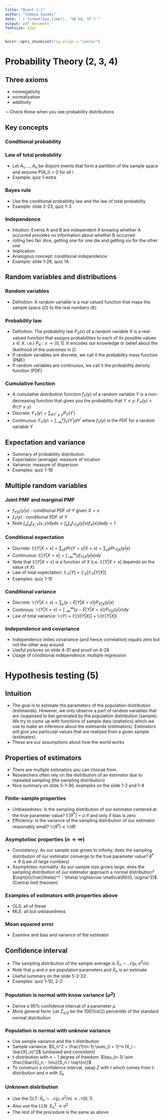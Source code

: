 ```yaml
---
title: "Quant 1-1"
author: "Tomoya Sasaki"
date: "`r format(Sys.time(), '%B %d, %Y')`"
output: pdf_document
fontsize: 12pt
---
```

\newcommand{\indep}{\perp \!\!\! \perp}
\newcommand{\cR}{\mathbb{R}}
\newcommand{\E}{\mathbb{E}}
\newcommand{\V}{\mathbb{V}}
\newcommand{\cN}{\mathcal{N}}
\newcommand{\muhat}{\hat{\mu}}
\newcommand{\thetahat}{\hat{\theta}}

```r
knitr::opts_chunk$set(fig.align = "center")
```

# Probability Theory (2, 3, 4)
## Three axioms
* nonnegativity
* normalization
* additivity 

$\leadsto$  Check these when you see probability distributions

## Key concepts
### Conditional probability
\begin{align*}
P(A | B) = \frac{P(A \cap B)}{P(B)}
\end{align*}

### Law of total probability
* Let $A_1, \dots, A_n$ be disjoint events that form a partition of the sample space and assume P(A_i) > 0 for all $i$
\begin{align*}
P(B) &= P(A_1 \cap B) + P(A_2 \cap B) + \dots + P(A_n \cap B) \\
&= P(B | A_1) P(A_1) + \dots + P(B | A_n) P(A_n) \\
&= \sum_{i = 1}^n P(B | A_i) P(A_i) \\
&= P(B | A) P(A) + P(B | A^C) P(A^C)
\end{align*}
* Example: quiz 1-extra

### Bayes rule 
* Use the conditional probability law and the law of total probability
\begin{align*}
P(A | B) &= \frac{P(A \cap B)}{P(B)} \\
&= \frac{P(A) P(B | A)}{P(B)} \\
&= \frac{P(A) P(B | A)}{\sum_{i = 1}^n P(B | A_i) P(A_i)} \\
&= \frac{P(A) P(B | A)}{P(B | A) P(A) + P(B | A^C) P(A^C)}
\end{align*}
* Example: slide 2-23, quiz 1-3

### Independence
* Intuition: Events A and B are independent if knowing whether A occurred provides no information about whether B occurred 
* rolling two fair dice, getting one for one die and getting six for the other one
\begin{align*}
P(A \cap B) = P(A)P(B) \Leftrightarrow A \indep B
\end{align*}
* Implication
\begin{align*}
P(A) &= P(A | B) = P(A | B^C) \\
P(A \cap B) &= P(A)P(B) = P(A | B) P(B) = P(A | B^C) P(B^C)
\end{align*}
* Analogous concept: conditional independence 
* Example: slide 1-26, quiz 1A

## Random variables and distributions
### Random variables
* Definition: A random variable is a real valued function that maps the sample space ($\Omega$) to the real numbers ($\cR$)

### Probability law
* Definition: The probability law $P_X(x)$ of a random variable $X$ is a real-valued function that assigns probabilities to each of its possible values $x \in X$. i.e.) $P_X: x \rightarrow [0, 1]$. It encodes our knowledge or belief about the likelihood of the outcomes in $\Omega$.
* If random variables are discrete, we call it the probability mass function (PMF)
* If random variables are continuous, we call it the probability density function (PDF)

### Cumulative function
* A cumulative distribution function $f_Y(y)$ of a random variable $Y$ is a non-decreasing function that gives you the probability that 
$Y \leq y$: $F_Y(y) = Pr(Y \leq y)$
* Discrete: $F_Y(y) = \sum_{\forall Y^\prime \leq y} P_Y (Y^\prime)$
* Continuous: $F_Y(y) = \int_{- \infty}^{y} f_Y (Y^\prime) dY^\prime$ where $f_Y(y)$ is the PDF for a random variable $Y$

## Expectation and variance
* Summary of probability distribution
* Expectation (average): measure of location
\begin{align*}
& \text{Discrete: } \E[X] = \sum_x x P_X (x) \\
& \text{Continuous: } \E[X] = \int_{-\infty}^x f_X (x) dx
\end{align*}
* Variance: measure of dispersion
\begin{align*}
\V(X) = \E[(X - \E[X])^2] = \E[X^2 - 2 \E[X] X + \E[X]^2 ] = \E[X^2] - \E[X]^2
\end{align*}
* Examples: quiz 1-1B

## Multiple random variables
### Joint PMF and marginal PMF
* $f_{Y|X} (y|x)$ : conditional PDF of $Y$ given $X= x$
* $f_{Y} (y)$ : conditional PDF of $Y$
* Note $\int_x \int_y f_{X, Y} (x, y) dy dx = \int_y \int_x f_{Y|X} (y|x) f_X(x) dx dy = 1$

### Conditional expectation
* Discrete: $\E[Y|X = x] = \sum_y y Pr(Y = y | X = x) = \sum_y y Pr_{Y|X}(y | x)$
* Continuous: $\E[Y|X = x] = \int_{-\infty}^{\infty} y f_{Y|X}(y | x) dy$
* Note that $\E[Y | X = x]$ is a function of $X$ (i.e. $\E[Y | X = x]$ depends on the value of $X$)
* Law of total expectation: $\E_Y[Y] = \E_X[\E_Y[Y | X]]$
* Examples: quiz 1-1E

### Conditional variance
* Discrete: $\V(Y | X = x) = \sum_y (y - E[Y | X = x]) P_{Y | X} (y | x)$
* Continous: $\V(Y | X = x) = \int_{-\infty}^{\infty} (y - E[Y | X = x]) P_{Y | X} (y | x) dy$
* Law of total variance: $\V(Y) = \E[V(Y|X)] + \V(\E[Y|X])$

### Independence and covariance
* Independence imlies covariance (and hence correlation) equals zero but not the other way around
* Useful pictures on slide 4-31 and proof on 4-28
* Usage of conditional independence: multiple regression

# Hypothesis testing (5)
## Intuition
* The goal is to estimate the parameters of the population distribution (estimands). However, we only observe a part of random variables that are (supposed to be) generated by the population distribution (sample). We try to come up with functions of sample data (statistics) which we use to make an inference about the estimands (estimators). Estimators will give you particular values that are realized from a given sample (estimates).
* These are our assumptions about how the world works

## Properties of estimators
* There are multiple estimators you can choose from. 
* Researchers often rely on the distribution of an estimator due to repeated sampling (the sampling distribution)
* Nice summary on slide 5-1-36, examples on the slide 1-2 and 1-4

### Finite-sample properties
* Unbiasedness: Is the sampling distribution of our estimator centered at the true parameter value? $\E[\thetahat^*] = \mu$ if and only if bias is zero
* Efficiency: Is the variance of the sampling distribution of our estimator reasonably small? $\V(\thetahat^*) \leq \V(\thetahat)$

### Asymptotioc properties ($n \rightarrow \infty$)
* Consistency: As our sample size grows to infinity, does the sampling distribution of our estimator converge to the true parameter value? $\thetahat^* \rightarrow \theta$ (Law of large numbers)
* Asymptotioc normality: As our sample size grows large, does the sampling distribution of our estimator approach a normal distribution? $\sqrt{n}(\thetahat^* - \theta) \rightarrow \cN(0, \sigma^2)$ (Central limit theorem)

### Examples of estimators with properties above
* OLS: all of these
* MLE: all but unbiasedness

### Mean squared error
* Examine and bias and variance of the estimator
\begin{align*}
MSE(\thetahat) = \E[ (\thetahat - \theta)^2  ] = (\E[\thetahat] - \theta) + \V(\thetahat) + \text{Bias}(\thetahat) + \text{Variance} (\thetahat)
\end{align*}

## Confidence interval
* The sampling distribution of the sample average is $\bar{X}_n \sim \cN(\mu, \sigma^2/n)$
* Note that $\mu$ and $\sigma$ are population parameters and $\bar{X}_n$ is an estimate
* Useful summary on the slide 5-2-22
* Examples: quiz 1-1D, 2-2

### Population is normal with know variance ($\sigma^2$)
* Derive a 95% confidence interval of a parameter $\mu$
\begin{align*}
&Pr(\bar{X}_n - 1.96 \sigma/\sqrt{n} < \mu < \bar{X}_n + 1.96 \sigma/\sqrt{n}) = .95 \\
&\therefore [\bar{X}_n - 1.96 \sigma/\sqrt{n}, \bar{X}_n + 1.96 \sigma/\sqrt{n}] 
\end{align*}
* More general form: Let $Z_{\alpha/2}$ be the $100(1/\alpha/2)$ percentile of the standard normal distribution
\begin{align*}
[\bar{X}_n - Z_{\alpha/2} \sigma / \sqrt{n}, \bar{X}_n + Z_{\alpha/2} \sigma / \sqrt{n}] 
\end{align*}

### Population is normal with unknow variance
* Use sample variance and the t-distribution
* Sample variance: $S_n^2 = \frac{1}{n-1} \sum_{i = 1}^n (X_i - \bar{X}_n)^2$ (unbiased and consistent)
* t-distribution with $n-1$ degree of freedom: $\tau_{n-1} \sim \frac{\bar{X}_n - \mu}{S_n / \sqrt{n}}$
* To construct a confidence interval, swap $Z$ with $t$ which comes from t-distribution and $\sigma$ with $S_n$
\begin{align*}
[\bar{X}_n - t_{\alpha/2} S_n / \sqrt{n}, \bar{X}_n + t_{\alpha/2} S_n / \sqrt{n}] 
\end{align*}

### Unknown distribution
* Use the CLT: $\bar{X}_n \sim \cN(\mu, \sigma^2/n) \rightarrow \cN(0, 1)$
* Also use the LLN: $S_n^2 \rightarrow \sigma^2$
* The rest of the procedure is the same as above

